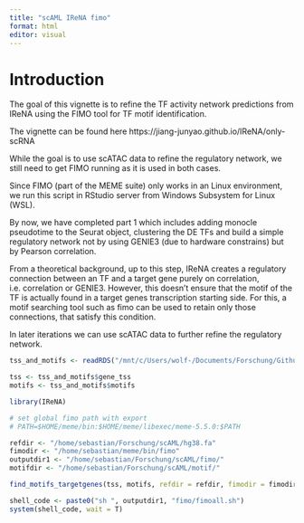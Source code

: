 ```yaml
---
title: "scAML IReNA fimo"
format: html
editor: visual
---
```


# Introduction

The goal of this vignette is to refine the TF activity network predictions from IReNA using the FIMO tool for TF motif identification.

The vignette can be found here https://jiang-junyao.github.io/IReNA/only-scRNA

While the goal is to use scATAC data to refine the regulatory network, we still need to get FIMO running as it is used in both cases.

Since FIMO (part of the MEME suite) only works in an Linux environment, we run this script in RStudio server from Windows Subsystem for Linux (WSL).

By now, we have completed part 1 which includes adding monocle pseudotime to the Seurat object, clustering the DE TFs and build a simple regulatory network not by using GENIE3 (due to hardware constrains) but by Pearson correlation.

From a theoretical background, up to this step, IReNA creates a regulatory connection between an TF and a target gene purely on correlation, i.e. correlation or GENIE3. However, this doesn't ensure that the motif of the TF is actually found in a target genes transcription starting side. For this, a motif searching tool such as fimo can be used to retain only those connections, that satisfy this condition.

In later iterations we can use scATAC data to further refine the regulatory network.

```r
tss_and_motifs <- readRDS("/mnt/c/Users/wolf-/Documents/Forschung/Github Public Repository/scAML/tss_and_motifs.RDS")

tss <- tss_and_motifs$gene_tss
motifs <- tss_and_motifs$motifs

library(IReNA)

# set global fimo path with export 
# PATH=$HOME/meme/bin:$HOME/meme/libexec/meme-5.5.0:$PATH

refdir <- "/home/sebastian/Forschung/scAML/hg38.fa"
fimodir <- "/home/sebastian/meme/bin/fimo"
outputdir1 <- "/home/sebastian/Forschung/scAML/fimo/"
motifdir <- "/home/sebastian/Forschung/scAML/motif/"

find_motifs_targetgenes(tss, motifs, refdir = refdir, fimodir = fimodir, outputdir1 = outputdir1, Motifdir = motifdir)

shell_code <- paste0("sh ", outputdir1, "fimo/fimoall.sh")
system(shell_code, wait = T)
```
